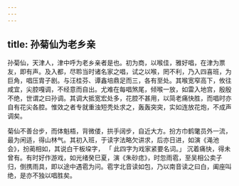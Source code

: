 ```yaml
---
---
---
```

title: 孙菊仙为老乡亲
---



孙菊仙，天津人，津中呼为老乡亲者是也。初为商，以喉佳，雅好唱，在津为票友，即有声。及入都，尽聆当时诸名家之唱，试之以喉，罔不利，乃入四喜班，为巨角，唱压胄子剧。与汪桂芬、谭鑫培鼎足而三，各有至处。其喉宽窄高下，攸往咸宜，尖腔嘎调，不经意而自出。尤难在每唱煞尾，倾喉一放，如雷入地宫，殷殷不绝，世谓之曰孙调。其调大抵宽宏处多，花腔不甚用，以简老痛快胜，而唱时亦自有花尖各腔。惟效之者专就重浊短秃处求之，轰轰突突，实如连放花炮，不成声调矣。

菊仙不善台步，而体魁梧，背微偻，拱手阔步，自近大方。扮方巾鹤氅员外一流，最为闲适，得山林气。其初入班，于读字法略欠讲求，后亦日进，如演《渑池会》，扮蔺相如，其说白干板垜字， 「 此四字为戏家紧要名词。」 沉着痛快，得未曾有。有时好作游戏，如光绪癸巳夏，演《朱砂痣》，时忽雨雹，至吴相公卖子归，倒携雨具，即以途中遇雹为问。雹字北音读如包，乃以南音读之曰白，阖座叫绝，是亦不独以唱胜矣。